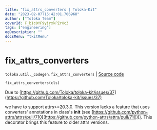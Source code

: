 ```yaml
---
title: "fix_attrs_converters | Toloka-Kit"
date: "2023-02-07T15:42:01.706968"
author: ["Toloka Team"]
coverId: F_bIcOYF9yjrxkPZrXc3
tags: ["engineering"]
ogDescription: ""
docsMenu: "tkitMenu"
---
```


# fix_attrs_converters
`toloka.util._codegen.fix_attrs_converters` | [Source code](https://github.com/Toloka/toloka-kit/blob/v1.1.3/src/util/_codegen.py#L343)

```python
fix_attrs_converters(cls)
```

Due to [https://github.com/Toloka/toloka-kit/issues/37](https://github.com/Toloka/toloka-kit/issues/37)

we have to support attrs>=20.3.0.
This version lacks a feature that uses converters' annotations in class's __init__
(see [https://github.com/python-attrs/attrs/pull/710](https://github.com/python-attrs/attrs/pull/710))).
This decorator brings this feature to older attrs versions.